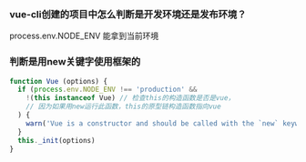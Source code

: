 ### vue-cli创建的项目中怎么判断是开发环境还是发布环境？

process.env.NODE_ENV 能拿到当前环境

### 判断是用new关键字使用框架的

```js
function Vue (options) {
  if (process.env.NODE_ENV !== 'production' &&
    !(this instanceof Vue) // 检查this的构造函数是否是vue，
    // 因为如果用new运行此函数，this的原型链构造函数指向vue
  ) {
    warn('Vue is a constructor and should be called with the `new` keyword')
  }
  this._init(options)
}
```

